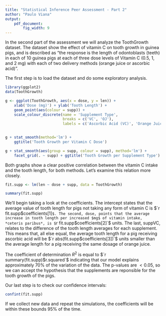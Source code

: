 ```yaml
---
title: "Statistical Inference Peer Assessment - Part 2"
author: "Paulo Viana"
output: 
    pdf_document:
        fig_width: 9
---
```


In the second part of the assessment we will analyze the ToothGrowth dataset. The dataset show the effect of vitamin C on tooth growth in guinea pigs, and is described as "the response is the length of odontoblasts (teeth) in each of 10 guinea pigs at each of three dose levels of Vitamin C (0.5, 1, and 2 mg) with each of two delivery methods (orange juice or ascorbic acid)".

The first step is to load the dataset and do some exploratory analysis.

```r
library(ggplot2)
data(ToothGrowth)

g <- ggplot(ToothGrowth, aes(x = dose, y = len)) + 
    xlab('Dose (mg)') + ylab('Tooth Length') +
    geom_point(aes(colour = supp)) +
    scale_colour_discrete(name = 'Supplement Type', 
                          breaks = c('VC', 'OJ'), 
                          labels = c('Ascorbic Acid (VC)', 'Orange Juice (OJ)'))
    

g + stat_smooth(method='lm') +
    ggtitle('Tooth Growth per Vitamin C Dose')
```

```r
g + stat_smooth(aes(group = supp, colour = supp), method='lm') +
    facet_grid(. ~ supp) + ggtitle('Tooth Growth per Supplement Type') 
```

Both graphs show a clear positive correlation between the vitamin C intake and the tooth length, for both methods. Let's examine this relation more closely.

```r
fit.supp <- lm(len ~ dose + supp, data = ToothGrowth)

summary(fit.supp)
```

We'll begin taking a look at the coefficients. The intercept states that the average value of tooth length for pigs not taking any form of vitamin C is $`r fit.supp$coefficients[1]`$. The second, dose, points that the average increase in tooth length per increased $mg$ of vitamin intake, *ceteris paribus*, is $`r fit.supp$coefficients[2]`$ units. The last, suppVC, relates to the difference of the tooth length averages for each supplement. This means that, all else equal, the average tooth length for a pig receiving ascorbic acid will be $`r abs(fit.supp$coefficients[3])`$ units smaller than the average length for a pig receiving the same dosage of orange juice.

The coefficient of determination $R^2$ is equal to $`r summary(fit.supp)$r.squared`$ indicating that our model explains approximately $70\%$ of the variation of the data. The p-values are $< 0.05$, so we can accept the hypothesis that the supplements are reponsible for the tooth growth of the pigs.

Our last step is to check our confidence intervals: 

```r
confint(fit.supp)
```

If we collect new data and repeat the simulations, the coefficients will be within these bounds $95\%$ of the time.
